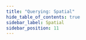 ```yaml
---
title: "Querying: Spatial"
hide_table_of_contents: true
sidebar_label: Spatial
sidebar_position: 11
---
```





<LanguageSwitcher supportedLanguages={supportedLanguages} />

<LanguageContent language="csharp">
   <SpatialCsharp />
</LanguageContent>

<LanguageContent language="java">
   <SpatialJava />
</LanguageContent>

<LanguageContent language="nodejs">
   <SpatialNodejs />
</LanguageContent>


<!---
### Indexes
- [Indexing Spatial Data](../../indexes/indexing-spatial-data)

### Client API
- [How to Query a Spatial Index](../../client-api/session/querying/how-to-query-a-spatial-index)


-->